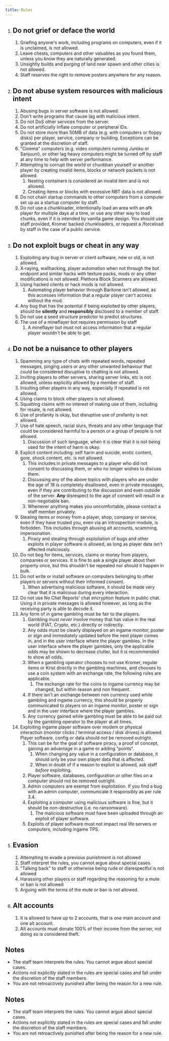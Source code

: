 ```yaml
---
title: Rules
---
```


1. ## Do not grief or deface the world
    1. Griefing anyone's work, including programs on computers, even if it is unclaimed, is not allowed.
    2. Leave chests, computers and other valuables as you found them, unless you know they are naturally generated.
    3. Unsightly builds and purging of land near spawn and other cities is not allowed.
    4. Staff reserves the right to remove posters anywhere for any reason.

2.  ## Do not abuse system resources with malicious intent
    1.  Abusing bugs in server software is not allowed.
    2.  Don't write programs that cause lag with malicious intent.
    3.  Do not DoS other services from the server.
    4.  Do not artificially inflate computer or peripheral IDs.
    5.  Do not store more than 50MB of data (e.g. with computers or floppy disks) per player, service, company or building. Exceptions can be granted at the discretion of staff.
    6.  "Cinema" computers (e.g. video computers running Juroku or Sanjuuni), or other lag heavy computers might be turned off by staff at any time to help with server performance.
    7.  Attempting to corrupt the world or chunkban yourself or another player by creating invalid items, blocks or network packets is not allowed.
        1.  Nesting containers is considered an invalid item and is not allowed.
        2.  Creating items or blocks with excessive NBT data is not allowed.
    8.  Do not chain startup commands to other computers from a computer set up as a startup computer by staff.
    9.  Do not use a chunkloader, intentionally load an area with an afk player for multiple days at a time, or use any other way to load chunks, even if it is intended by vanilla game design. You should use staff provided, Kromer backed chunkloaders, or request a /forceload by staff in the case of a public service.

3.  ## Do not exploit bugs or cheat in any way
    1.  Exploiting any bug in server or client software, new or old, is not allowed.
    2.  X-raying, wallhacking, player automation when not through the bot endpoint and similar hacks with texture packs, mods or any other modifications is not allowed. Plethora Block Scanners are allowed.
    3.  Using hacked clients or hack mods is not allowed.
        1.  Automating player behavior through Baritone isn't allowed, as this accesses information that a regular player can't access without the mod.
    4.  Any bug that has the potential if being exploited by other players, should be **silently** and **responsibly** disclosed to a member of staff.
    5.  Do not use a seed structure predictor to predict structures.
    6.  The use of a mineflayer bot requires permission by staff
        1. A mineflayer bot must not access information that a regular player wouldn't be able to get.

4.  ## Do not be a nuisance to other players
    1.  Spamming any type of chats with repeated words, repeated messages, pinging users or any other unwanted behaviour that could be considered disruptive to chatting is not allowed.
    2.  Inviting players to other servers, sharing server links, etc is not allowed, unless explicitly allowed by a member of staff.
    3.  Insulting other players in any way, especially if repeated is not allowed.
    4.  Using claims to block other players is not allowed.
    5.  Squatting claims with no interest of making use of them, including for resale, is not allowed.
    6.  Use of profanity is okay, but disruptive use of profanity is not allowed.
    7.  Use of hate speech, racial slurs, threats and any other language that could be considered harmful to a person or a group of people is not allowed.
        1.  Discussion of such language, when it is clear that it is not being used for the intent of harm is okay.
    8.  Explicit content including: self harm and suicide, erotic content, gore, shock content, etc. is not allowed.
        1.  This includes in private messages to a player who did not consent to discussing them, or who no longer wishes to discuss them.
        2.  Discussing any of the above topics with players who are under the age of 18 is completely disallowed, even in private messages, even if they are contributing to the discussion and even outside of the server. **Any** disrespect to the age of consent will result in a non-negotiable ban.
        3.  Whenever anything makes you uncomfortable, please contact a staff member privately.
    9.  Stealing items or money from a player, shop, company or service, even if they have trusted you, even via an introspection module, is forbidden. This includes through abusing alt accounts, scamming, impersonation.
        1.  Piracy and stealing through exploitation of bugs and other exploits in player software is allowed, as long as player data isn't affected maliciously.
    10. Do not beg for items, services, claims or money from players, companies or services. It is fine to ask a single player about their property once, but this shouldn't be repeated nor should it happen in bulk.
    11. Do not write or install software on computers belonging to other players or servers without their informed consent.
        1.  When advertising malicious software, it should be made very clear that it is malicious during every interaction.
    12. Do not use No Chat Reports' chat encryption feature in public chat. Using it in private messages is allowed however, as long as the receiving party is able to decode it.
    13. Any form of in game gambling must be fair to the players.
        1. Gambling must *never* involve money that has value in the real world (FIAT, Crypto, etc.) directly or indirectly.
        2. Any odds must be clearly displayed on an ingame monitor, poster or sign and immediately updated before the next player comes in, and in the user interface where the player gambles. In the user interface where the player gambles, only the applicable odds may be shown to decrease clutter, but it is recommended to show all odds.
        3. When a gambling operator chooses to not use Kromer, regular items or Krist directly in the gambling machines, and chooses to use a coin system with an exchange rate, the following rules are applicable.
            1. The exchange rate for the coins to ingame currency may be changed, but within reason and non frequent.
        4. If there isn't an exchange between non currency used while gambling and ingame currency, this should be properly communicated to players on an ingame monitor, poster or sign and in the user interface where the player gambles.
        5. Any currency gained while gambling must be able to be paid out by the gambling operator to the player at all times.
    14. Exploiting ingame player software over modem or physical interaction (monitor clicks / terminal access / disk drives) is allowed. Player software, config or data should *not* be removed outright.
        1. This can be for the goal of software piracy, a proof of concept, gaining an advantage in a game or adding "points".
            1. When changing any value in a configuration or database, it should only be your own player data that is affected.
            2. When in doubt of if a reason to exploit is allowed, ask staff *before* exploiting.
        2. Player software, databases, configuration or other files on a computer should not be removed outright.
        3. Admin computers are exempt from exploitation. If you find a bug with an admin computer, communicate it responsibly as per rule 3.4.
        4. Exploiting a computer using malicious software is fine, but it should be non-destructive (i.e. no ransomware).
            1. The malicious software must have been uploaded through an exploit of player software.
        5. Exploits of player software must not impact real life servers or computers, including ingame TPS.

6.  ## Evasion
    1.  Attempting to evade a previous punishment is not allowed
    2.  Staff interpret the rules, you cannot argue about special cases.
    3.  "Talking back" to staff or otherwise being rude or disrespectful is not allowed
    4.  Harassing other players or staff regarding the reasoning for a mute or ban is not allowed
    5.  Arguing with the terms of the mute or ban is not allowed.

7.  ## Alt accounts
    1.  It is allowed to have up to 2 accounts, that is one main account and one alt account.
    2.  Alt accounts must donate 100% of their income from the server, not doing so is considered theft.

## Notes

- The staff team interprets the rules. You cannot argue about special cases.
- Actions not explicitly stated in the rules are special cases and fall under the discretion of the staff members.
- You are not retroactively punished after being the reason for a new rule.

## Notes

- The staff team interprets the rules. You cannot argue about special cases.
- Actions not explicitly stated in the rules are special cases and fall under the discretion of the staff members.
- You are not retroactively punished after being the reason for a new rule.
